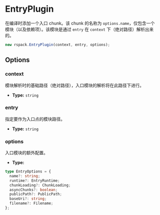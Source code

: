 # EntryPlugin

在编译时添加一个入口 chunk。该 chunk 的名称为 `options.name`，仅包含一个模块（以及依赖项）。该模块是通过 `entry` 在 `context` 下（绝对路径）解析出来的。

```js
new rspack.EntryPlugin(context, entry, options);
```

## Options

### context

模块解析时的基础路径（绝对路径），入口模块的解析将在此路径下进行。

- **Type:** `string`

### entry

指定要作为入口点的模块路径。

- **Type:** `string`

### options

入口模块的额外配置。

- **Type:**

```ts
type EntryOptions = {
  name?: string;
  runtime?: EntryRuntime;
  chunkLoading?: ChunkLoading;
  asyncChunks?: boolean;
  publicPath?: PublicPath;
  baseUri?: string;
  filename?: Filename;
};
```
